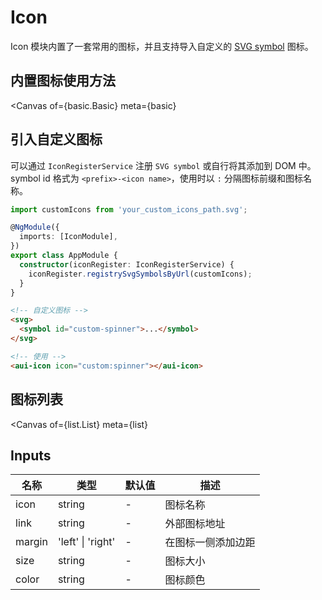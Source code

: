 

<Meta title="Example/Icon" />

# Icon

Icon 模块内置了一套常用的图标，并且支持导入自定义的 [SVG symbol](https://developer.mozilla.org/zh-CN/docs/Web/SVG/Element/symbol) 图标。

## 内置图标使用方法

<Canvas
  of={basic.Basic}
  meta={basic}
></Canvas>

## 引入自定义图标

可以通过 `IconRegisterService` 注册 `SVG symbol` 或自行将其添加到 DOM 中。symbol id 格式为 `<prefix>-<icon name>`，使用时以 `:` 分隔图标前缀和图标名称。

```typescript
import customIcons from 'your_custom_icons_path.svg';

@NgModule({
  imports: [IconModule],
})
export class AppModule {
  constructor(iconRegister: IconRegisterService) {
    iconRegister.registrySvgSymbolsByUrl(customIcons);
  }
}
```

```html
<!-- 自定义图标 -->
<svg>
  <symbol id="custom-spinner">...</symbol>
</svg>

<!-- 使用 -->
<aui-icon icon="custom:spinner"></aui-icon>
```

## 图标列表

<Canvas
  of={list.List}
  meta={list}
></Canvas>

## Inputs

| 名称   | 类型              | 默认值 | 描述               |
| ------ | ----------------- | ------ | ------------------ |
| icon   | string            | -      | 图标名称           |
| link   | string            | -      | 外部图标地址       |
| margin | 'left' \| 'right' | -      | 在图标一侧添加边距 |
| size   | string            | -      | 图标大小           |
| color  | string            | -      | 图标颜色           |
